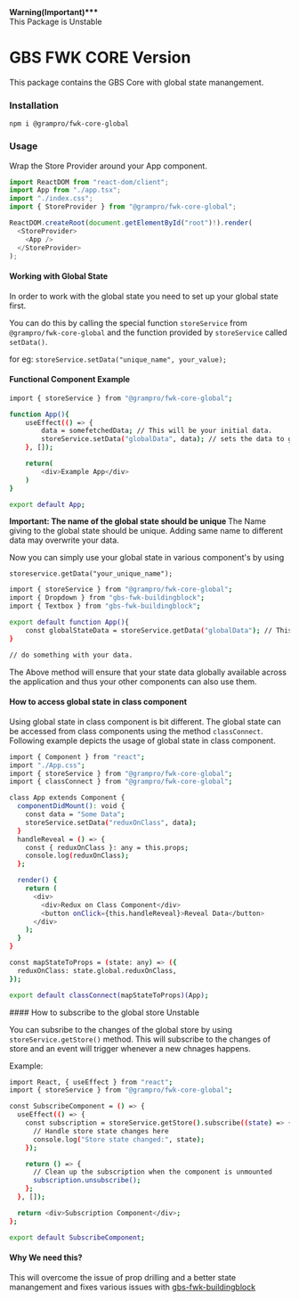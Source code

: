 <div className={styles.warningCard} style={{ marginTop: "1rem" }}>
  <b>Warning(Important)***</b>
  <br />
  This Package is Unstable
</div>

# GBS FWK CORE Version


<LatestVersion packageName="@grampro/fwk-core-global" />

This package contains the GBS Core with global state manangement.

### Installation

`npm i @grampro/fwk-core-global`

### Usage

Wrap the Store Provider around your App component.

```js
import ReactDOM from "react-dom/client";
import App from "./app.tsx";
import "./index.css";
import { StoreProvider } from "@grampro/fwk-core-global";

ReactDOM.createRoot(document.getElementById("root")!).render(
  <StoreProvider>
    <App />
  </StoreProvider>
);

```

#### Working with Global State

In order to work with the global state you need to set up your global state first.

You can do this by calling the special function `storeService` from `@grampro/fwk-core-global` and the function provided by `storeService` called `setData()`.

for eg: `storeService.setData("unique_name", your_value);`

#### Functional Component Example

```bash
import { storeService } from "@grampro/fwk-core-global";

function App(){
    useEffect(() => {
        data = somefetchedData; // This will be your initial data.
        storeService.setData("globalData", data); // sets the data to global state aka store.
    }, []);

    return(
        <div>Example App</div>
    )
}

export default App;

```


<div className={styles.warningCard}>
  <b>
    <span>Important: </span>The name of the global state should be unique
  </b>
  The Name giving to the global state should be unique. Adding same name to different
  data may overwrite your data.
</div>

Now you can simply use your global state in various component's by using

`storeservice.getData("your_unique_name");`

```bash
import { storeService } from "@grampro/fwk-core-global";
import { Dropdown } from "gbs-fwk-buildingblock";
import { Textbox } from "gbs-fwk-buildingblock";

export default function App(){
    const globalStateData = storeService.getData("globalData"); // This contains your global state.
}

// do something with your data.

```

The Above method will ensure that your state data globally available across the application and thus your other components can also use them.

#### How to access global state in class component

Using global state in class component is bit different. The global state can be accessed from class components using the method `classConnect`. Following example depicts the usage of global state in class component.

```bash
import { Component } from "react";
import "./App.css";
import { storeService } from "@grampro/fwk-core-global";
import { classConnect } from "@grampro/fwk-core-global";

class App extends Component {
  componentDidMount(): void {
    const data = "Some Data";
    storeService.setData("reduxOnClass", data);
  }
  handleReveal = () => {
    const { reduxOnClass }: any = this.props;
    console.log(reduxOnClass);
  };

  render() {
    return (
      <div>
        <div>Redux on Class Component</div>
        <button onClick={this.handleReveal}>Reveal Data</button>
      </div>
    );
  }
}

const mapStateToProps = (state: any) => ({
  reduxOnClass: state.global.reduxOnClass,
});

export default classConnect(mapStateToProps)(App);
```

<div style={{ display: "flex", alignItems: "flex-end" }}>
  #### How to subscribe to the global store
  <span
    style={{
      backgroundColor: "red",
      padding: "0.2rem",
      borderRadius: "0.5rem",
      color: "white",
    }}
  >
    Unstable
  </span>
</div>

You can subsribe to the changes of the global store by using `storeService.getStore()` method. This will subscribe to the changes of store and an event will trigger whenever a new chnages happens.

Example:

```bash
import React, { useEffect } from "react";
import { storeService } from "@grampro/fwk-core-global";

const SubscribeComponent = () => {
  useEffect(() => {
    const subscription = storeService.getStore().subscribe((state) => {
      // Handle store state changes here
      console.log("Store state changed:", state);
    });

    return () => {
      // Clean up the subscription when the component is unmounted
      subscription.unsubscribe();
    };
  }, []);

  return <div>Subscription Component</div>;
};

export default SubscribeComponent;

```

#### Why We need this?

This will overcome the issue of prop drilling and a better state manangement and fixes various issues with [gbs-fwk-buildingblock](https://www.npmjs.com/package/gbs-fwk-buildingblock)
